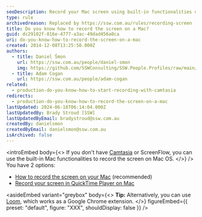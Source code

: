 ```yaml
---
seoDescription: Record your Mac screen using built-in functionalities or popular alternatives like Camtasia and ScreenFlow.
type: rule
archivedreason: Replaced by https://ssw.com.au/rules/recording-screen
title: Do you know how to record the screen on a Mac?
guid: dc29102f-816e-4777-a3ac-49dad456a0ca
uri: do-you-know-how-to-record-the-screen-on-a-mac
created: 2014-12-08T13:25:50.000Z
authors:
  - title: Daniel Šmon
    url: https://ssw.com.au/people/daniel-smon
    img: https://github.com/SSWConsulting/SSW.People.Profiles/raw/main/Daniel-Smon/Images/Daniel-Smon-Profile.jpg
  - title: Adam Cogan
    url: https://ssw.com.au/people/adam-cogan
related:
  - production-do-you-know-how-to-start-recording-with-camtasia
redirects:
  - production-do-you-know-how-to-record-the-screen-on-a-mac
lastUpdated: 2024-06-18T06:14:04.000Z
lastUpdatedBy: Brady Stroud [SSW]
lastUpdatedByEmail: bradystroud@ssw.com.au
createdBy: danielsmon
createdByEmail: danielsmon@ssw.com.au
isArchived: false
---
```


<introEmbed
  body={<>
If you don't have [Camtasia](/production-do-you-know-how-to-start-recording-with-camtasia) or ScreenFlow, you can use the built-in Mac functionalities to record the screen on Mac OS.
  </>}
/>
You have 2 options:

* [How to record the screen on your Mac](https://support.apple.com/en-au/HT208721) (recommended)
* [Record your screen in QuickTime Player on Mac](https://support.apple.com/en-ca/guide/quicktime-player/qtp97b08e666/mac)

<asideEmbed
  variant="greybox"
  body={<>
    **Tip:** Alternatively, you can use [Loom](https://www.useloom.com), which works as a Google Chrome extension.
  </>}
  figureEmbed={{
    preset: "default",
    figure: "XXX",
    shouldDisplay: false
  }}
/>
